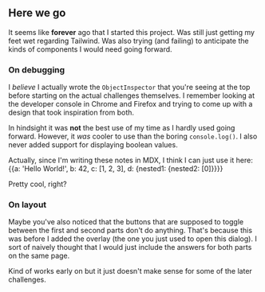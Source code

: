 ## Here we go

It seems like **forever** ago that I started this project. Was still just getting my feet wet regarding Tailwind. Was also trying (and failing) to anticipate the kinds of components I would need going forward.

### On debugging
I *believe* I actually wrote the `ObjectInspector` that you're seeing at the top before starting on the actual challenges themselves. I remember looking at the developer console in Chrome and Firefox and trying to come up with a design that took inspiration from both.

In hindsight it was **not** the best use of my time as I hardly used going forward. However, it _was_ cooler to use than the boring `console.log()`. I also never added support for displaying boolean values.

Actually, since I'm writing these notes in MDX, I think I can just use it here:
<ObjectInspector  >
{{a: 'Hello World!', b: 42, c: [1, 2, 3], d: {nested1: {nested2: [0]}}}}
</ObjectInspector>

Pretty cool, right?

### On layout
Maybe you've also noticed that the buttons that are supposed to toggle between the first and second parts don't do anything. That's because this was before I added the overlay (the one you just used to open this dialog). I sort of naively thought that I would just include the answers for both parts on the same page.

Kind of works early on but it just doesn't make sense for some of the later challenges.